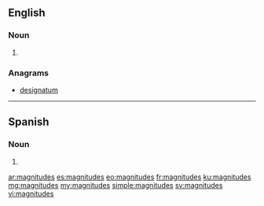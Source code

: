 ==English==

===Noun===
{{head|en|plural}}

# {{plural of|magnitude|lang=en}}

===Anagrams===
* [[designatum#English|designatum]]

----
==Spanish==

===Noun===
{{head|es|noun form|g=f-p}}

# {{plural of|magnitud|lang=es}}

[[ar:magnitudes]]
[[es:magnitudes]]
[[eo:magnitudes]]
[[fr:magnitudes]]
[[ku:magnitudes]]
[[mg:magnitudes]]
[[my:magnitudes]]
[[simple:magnitudes]]
[[sv:magnitudes]]
[[vi:magnitudes]]
